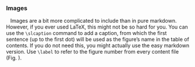 ### Images

&nbsp;&nbsp;&nbsp;Images are a bit more complicated to include than in pure markdown. However, if you ever used LaTeX, this might not be so hard for you. You can use the `\slcaption` command to add a caption, from which the first sentence (up to the first dot) will be used as the figure's name in the table of contents. If you do not need this, you might actually use the easy markdown version. Use `\label` to refer to the figure number from every content file (Fig. \ref{electrode_locations}).

\begin{figure}[h!]
  \centering
  \includegraphics[width=0.5\textwidth]{content/images/electrode_locations.png}
  \slcaption{Electrode locations. The marked electrodes have been recorded in this experiment. The electrodes used for the EOG are not pictured.}
  \label{electrode_locations}
\end{figure}
